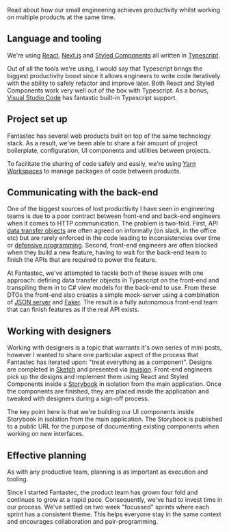 Read about how our small engineering achieves productivity whilst working on multiple products at the same time.

## Language and tooling

We're using [React](https://reactjs.org/), [Next.js](https://nextjs.org/) and [Styled Components](https://www.styled-components.com/) all written in [Typescript](https://www.typescriptlang.org/).

Out of all the tools we're using, I would say that Typescript brings the biggest productivity boost since it allows engineers to write code iteratively with the ability to safely refactor and improve later. Both React and Styled Components work very well out of the box with Typescript. As a bonus, [Visual Studio Code](https://code.visualstudio.com/) has fantastic built-in Typescript support.

## Project set up

Fantastec has several web products built on top of the same technology stack. As a result, we've been able to share a fair amount of project boilerplate, configuration, UI components and utilities between projects.

To facilitate the sharing of code safely and easily, we're using [Yarn Workspaces](https://yarnpkg.com/lang/en/docs/workspaces/) to manage packages of code between products.

## Communicating with the back-end

One of the biggest sources of lost productivity I have seen in engineering teams is due to a poor contract between front-end and back-end engineers when it comes to HTTP communication. The problem is two-fold. First, API [data transfer objects](https://stackoverflow.com/questions/1051182/what-is-data-transfer-object) are often agreed on informally (on slack, in the office etc) but are rarely enforced in the code leading to inconsistencies over time or [defensive programming](https://medium.com/web-engineering-vox/the-art-of-defensive-programming-6789a9743ed4). Second, front-end engineers are often blocked when they build a new feature, having to wait for the back-end team to finish the APIs that are required to power the feature.

At Fantastec, we've attempted to tackle both of these issues with one approach: defining data transfer objects in Typescript on the front-end and transpiling them in to C# view models for the back-end to use. From these DTOs the front-end also creates a simple mock-server using a combination of [JSON server](https://github.com/typicode/json-server) and [Faker](https://github.com/marak/Faker.js/). The result is a fully autonomous front-end team that can finish features as if the real API exists.

## Working with designers

Working with designers is a topic that warrants it's own series of mini posts, however I wanted to share one particular aspect of the process that Fantastec has iterated upon: "treat everything as a component". Designs are completed in [Sketch](https://www.sketchapp.com/) and presented via [Invision](https://www.invisionapp.com). Front-end engineers pick up the designs and implement them using React and Styled Components inside a [Storybook](https://storybook.js.org/) in isolation from the main application. Once the components are finished, they are placed inside the application and tweaked with designers during a sign-off process.

The key point here is that we're building our UI components inside Storybook in isolation from the main application. The Storybook is published to a public URL for the purpose of documenting existing components when working on new interfaces.

## Effective planning

As with any productive team, planning is as important as execution and tooling.

Since I started Fantastec, the product team has grown four fold and continues to grow at a rapid pace. Consequently, we've had to invest time in our process. We've settled on two week "focussed" sprints where each sprint has a consistent theme. This helps everyone stay in the same context and encourages collaboration and pair-programming.

